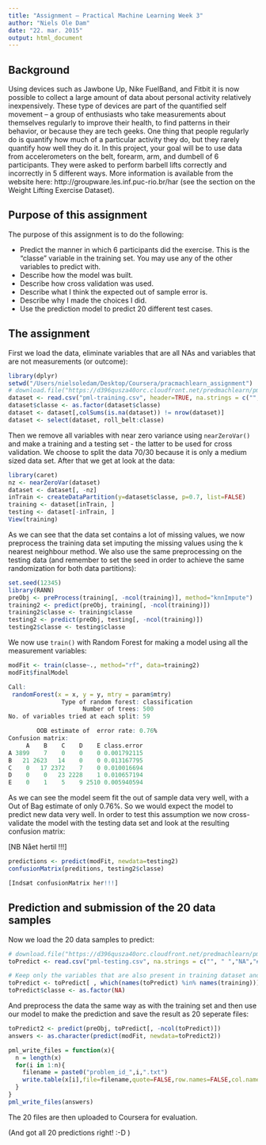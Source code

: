 ```yaml
---
title: "Assignment – Practical Machine Learning Week 3"
author: "Niels Ole Dam"
date: "22. mar. 2015"
output: html_document
---
```


## Background

Using devices such as Jawbone Up, Nike FuelBand, and Fitbit it is now possible to collect a large amount of data about personal activity relatively inexpensively. These type of devices are part of the quantified self movement – a group of enthusiasts who take measurements about themselves regularly to improve their health, to find patterns in their behavior, or because they are tech geeks. One thing that people regularly do is quantify how much of a particular activity they do, but they rarely quantify how well they do it. In this project, your goal will be to use data from accelerometers on the belt, forearm, arm, and dumbell of 6 participants. They were asked to perform barbell lifts correctly and incorrectly in 5 different ways. More information is available from the website here: http://groupware.les.inf.puc-rio.br/har (see the section on the Weight Lifting Exercise Dataset). 

## Purpose of this assignment

The purpose of this assignment is to do the following:

* Predict the manner in which 6 participants did the exercise. 
This is the "classe" variable in the training set. You may use any of the other variables to predict with.
* Describe how the model was built.
* Describe how cross validation was used.
* Describe what I think the expected out of sample error is.
* Describe why I made the choices I did.
* Use the prediction model to predict 20 different test cases. 

## The assignment

First we load the data, eliminate variables that are all NAs and variables that are not measurements (or outcome):

```r
library(dplyr)
setwd("/Users/nielsoledam/Desktop/Coursera/pracmachlearn_assignment")
# download.file("https://d396qusza40orc.cloudfront.net/predmachlearn/pml-training.csv", "pml-training.csv", method="curl")
dataset <- read.csv("pml-training.csv", header=TRUE, na.strings = c("", " ","NA","#DIV/0!"), stringsAsFactors=FALSE)
dataset$classe <- as.factor(dataset$classe)
dataset <- dataset[,colSums(is.na(dataset)) != nrow(dataset)]
dataset <- select(dataset, roll_belt:classe)
```

Then we remove all variables with near zero variance using `nearZeroVar()` and make a training and a testing set - the latter to be used for cross validation. We choose to split the data 70/30 because it is only a medium sized data set. After that we get at look at the data:

```r
library(caret)
nz <- nearZeroVar(dataset)
dataset <- dataset[, -nz] 
inTrain <- createDataPartition(y=dataset$classe, p=0.7, list=FALSE)
training <- dataset[inTrain, ]
testing <- dataset[-inTrain, ]
View(training)
```

As we can see that the data set contains a lot of missing values, we now preprocess the training data set imputing the missing values using the k nearest neighbour method. We also use the same preprocessing on the testing data (and remember to set the seed in order to achieve the same randomization for both data partitions):

```r
set.seed(12345)
library(RANN)
preObj <- preProcess(training[, -ncol(training)], method="knnImpute")
training2 <- predict(preObj, training[, -ncol(training)])
training2$classe <- training$classe
testing2 <- predict(preObj, testing[, -ncol(training)])
testing2$classe <- testing$classe
```

We now use `train()` with Random Forest for making a model using all the measurement variables:

```r
modFit <- train(classe~., method="rf", data=training2)
modFit$finalModel

Call:
 randomForest(x = x, y = y, mtry = param$mtry) 
               Type of random forest: classification
                     Number of trees: 500
No. of variables tried at each split: 59

        OOB estimate of  error rate: 0.76%
Confusion matrix:
     A    B    C    D    E class.error
A 3899    7    0    0    0 0.001792115
B   21 2623   14    0    0 0.013167795
C    0   17 2372    7    0 0.010016694
D    0    0   23 2228    1 0.010657194
E    0    1    5    9 2510 0.005940594
```

As we can see the model seem fit the out of sample data very well, with a Out of Bag estimate of only 0.76%. So we would expect the model to predict new data very well. In order to test this assumption we now cross-validate the model with the testing data set and look at the resulting confusion matrix:

[NB Nået hertil !!!]

```r
predictions <- predict(modFit, newdata=testing2)
confusionMatrix(preditions, testing2$classe)

[Indsæt confusionMatrix her!!!]
```

## Prediction and submission of the 20 data samples

Now we load the 20 data samples to predict:

```r
# download.file("https://d396qusza40orc.cloudfront.net/predmachlearn/pml-testing.csv", "pml-testing.csv", method="curl")
toPredict <- read.csv("pml-testing.csv", na.strings = c("", " ","NA","#DIV/0!"), stringsAsFactors=FALSE)

# Keep only the variables that are also present in training dataset and add a classe variable
toPredict <- toPredict[ , which(names(toPredict) %in% names(training))]
toPredict$classe <- as.factor(NA)
```

And preprocess the data the same way as with the training set and then use our model to make the prediction and save the result as 20 seperate files:

```r
toPredict2 <- predict(preObj, toPredict[, -ncol(toPredict)])
answers <- as.character(predict(modFit, newdata=toPredict2))

pml_write_files = function(x){
  n = length(x)
  for(i in 1:n){
    filename = paste0("problem_id_",i,".txt")
    write.table(x[i],file=filename,quote=FALSE,row.names=FALSE,col.names=FALSE)
  }
} 
pml_write_files(answers)

```

The 20 files are then uploaded to Coursera for evaluation.

(And got all 20 predictions right! :-D )
